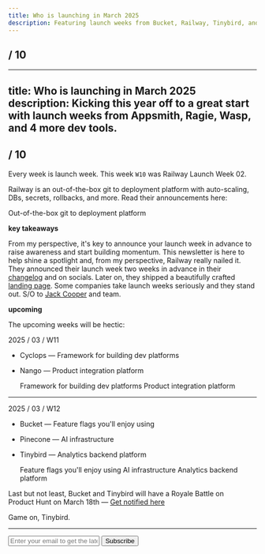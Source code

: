 ```yaml
---
title: Who is launching in March 2025
description: Featuring launch weeks from Bucket, Railway, Tinybird, and 2 more developer tools.
---
```


## / 10

---
title: Who is launching in March 2025
description: Kicking this year off to a great start with launch weeks from Appsmith, Ragie, Wasp, and 4 more dev tools.
---

## / 10

Every week is launch week. This week `W10` was Railway Launch Week 02.

Railway is an out-of-the-box git to deployment platform with auto-scaling, DBs, secrets, rollbacks, and more. Read their announcements here:

<Card title="Railway Launch Week 02" href="https://railway.com/launch-week-02">
  Out-of-the-box git to deployment platform
</Card>

**key takeaways**

From my perspective, it's key to announce your launch week in advance to raise awareness and start building momentum. This newsletter is here to help shine a spotlight and, from my perspective, Railway really nailed it. They announced their launch week two weeks in advance in their [changelog](https://railway.com/changelog/2025-02-21-railway-launch-week-march) and on socials. Later on, they shipped a beautifully crafted [landing page](https://railway.com/launch-week-02). Some companies take launch weeks seriously and they stand out. S/O to [Jack Cooper](https://x.com/JustJake) and team.

**upcoming**

The upcoming weeks will be hectic:

2025 / 03 / W11

- Cyclops — Framework for building dev platforms
- Nango — Product integration platform

  <Card title="Cyclops Launch Week 02">
    Framework for building dev platforms
  </Card>
  <Card title="Nango Launch Week" href="https://www.nango.dev/launch-week">
    Product integration platform
  </Card>

---

2025 / 03 / W12

- Bucket — Feature flags you'll enjoy using
- Pinecone — AI infrastructure
- Tinybird — Analytics backend platform

  <Card title="Bucket DX Launch Week" href="https://x.com/bucketdotco/status/1895427990122827944">
    Feature flags you'll enjoy using
  </Card>
  <Card title="Pinecone Launch Week 2" href="https://www.pinecone.io/launch-week/">
    AI infrastructure
  </Card>
  <Card title="Tinybird Forward Launch Week" href="https://www.tinybird.co/forward-launch">
    Analytics backend platform
  </Card>

Last but not least, Bucket and Tinybird will have a Royale Battle on Product Hunt on March 18th — [Get notified here](https://meooow.link/bucket)

Game on, Tinybird.

---

<form
  action="https://buttondown.com/api/emails/embed-subscribe/launchweek.dev"
  method="post"
  target="popupwindow"
  onsubmit="window.open('https://buttondown.com/launchweek.dev', 'popupwindow')"
  class="embeddable-buttondown-form"
>
  <input
    type="email"
    name="email"
    placeholder="Enter your email to get the latest updates"
    id="bd-email"
  />
  <input type="submit" value="Subscribe" />
</form>